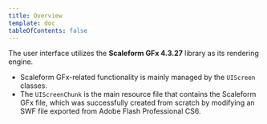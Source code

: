 ```yaml
---
title: Overview
template: doc
tableOfContents: false
---
```


The user interface utilizes the **Scaleform GFx 4.3.27** library as its rendering engine.

- Scaleform GFx-related functionality is mainly managed by the `UIScreen` classes.
- The `UIScreenChunk` is the main resource file that contains the Scaleform GFx file, which was successfully created from scratch by modifying an SWF file exported from Adobe Flash Professional CS6.
